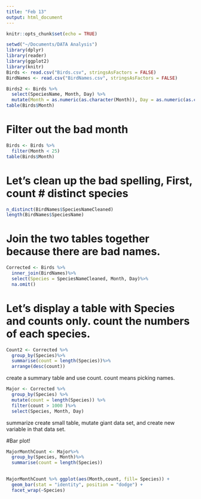 ```yaml
---
title: "Feb 13"
output: html_document
---
```


```r
knitr::opts_chunk$set(echo = TRUE)
```

```r
setwd("~/Documents/DATA Analysis")
library(dplyr)
library(reader)
library(ggplot2)
library(knitr)
Birds <- read.csv("Birds.csv", stringsAsFactors = FALSE)
BirdNames <- read.csv("BirdNames.csv", stringsAsFactors = FALSE)
```

```r
Birds2 <- Birds %>% 
  select(SpeciesName, Month, Day) %>% 
  mutate(Month = as.numeric(as.character(Month)), Day = as.numeric(as.character(Day)))
table(Birds$Month)
```

# Filter out the bad month

```r
Birds <- Birds %>% 
  filter(Month < 25)
table(Birds$Month)
```

# Let's clean up the bad spelling, First, count # distinct species

```r
n_distinct(BirdNames$SpeciesNameCleaned)
length(BirdNames$SpeciesName)
```


# Join the two tables together because there are bad names. 
```r
Corrected <- Birds %>% 
  inner_join(BirdNames)%>%
  select(Species = SpeciesNameCleaned, Month, Day)%>%
  na.omit()


```
# Let's display a table with Species and counts only. count the numbers of each species. 

```r
Count2 <- Corrected %>% 
  group_by(Species)%>%
  summarise(count = length(Species))%>% 
  arrange(desc(count))
```
create a summary table and use count. count means picking names. 


```r
Major <- Corrected %>% 
  group_by(Species) %>%
  mutate(count = length(Species)) %>%
  filter(count > 1000 )%>%
  select(Species, Month, Day)
```

summarize create small table, mutate giant data set, and create new variable in that data set. 


#Bar plot! 
```r
MajorMonthCount <- Major%>% 
  group_by(Species, Month)%>%
  summarise(count = length(Species))
  
```

```r
MajorMonthCount %>% ggplot(aes(Month,count, fill= Species)) + 
  geom_bar(stat = "identity", position = "dodge") + 
  facet_wrap(~Species)
```

